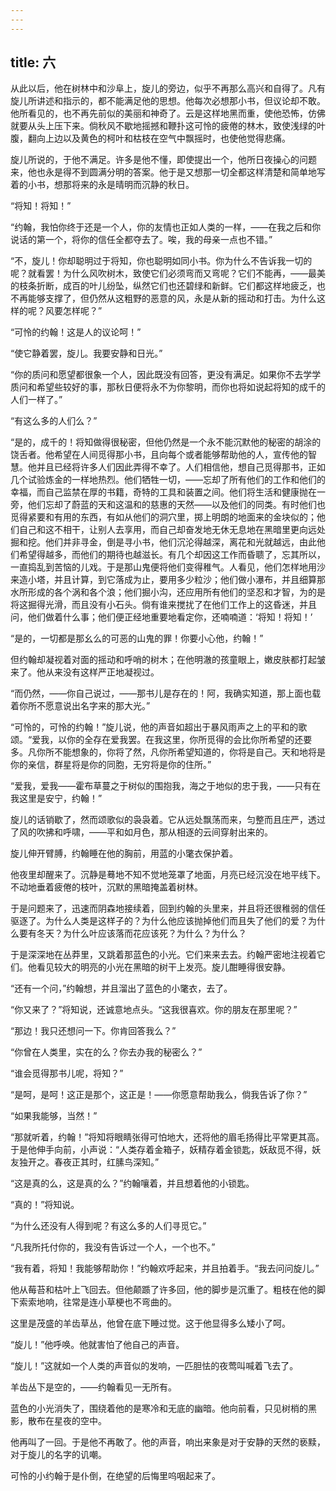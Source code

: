 ```yaml
---
---
---
```

title: 六
---



从此以后，他在树林中和沙阜上，旋儿的旁边，似乎不再那么高兴和自得了。凡有旋儿所讲述和指示的，都不能满足他的思想。他每次必想那小书，但议论却不敢。他所看见的，也不再先前似的美丽和神奇了。云是这样地黑而重，使他恐怖，仿佛就要从头上压下来。倘秋风不歇地摇撼和鞭扑这可怜的疲倦的林木，致使浅绿的叶腹，翻向上边以及黄色的柯叶和枯枝在空气中飘摇时，也使他觉得悲痛。

旋儿所说的，于他不满足。许多是他不懂，即使提出一个，他所日夜操心的问题来，他也永是得不到圆满分明的答案。他于是又想那一切全都这样清楚和简单地写着的小书，想那将来的永是晴明而沉静的秋日。

“将知！将知！”

“约翰，我怕你终于还是一个人，你的友情也正如人类的一样，——在我之后和你说话的第一个，将你的信任全都夺去了。唉，我的母亲一点也不错。”

“不，旋儿！你却聪明过于将知，你也聪明如同小书。你为什么不告诉我一切的呢？就看罢！为什么风吹树木，致使它们必须弯而又弯呢？它们不能再，——最美的枝条折断，成百的叶儿纷坠，纵然它们也还碧绿和新鲜。它们都这样地疲乏，也不再能够支撑了，但仍然从这粗野的恶意的风，永是从新的摇动和打击。为什么这样的呢？风要怎样呢？”

“可怜的约翰！这是人的议论呵！”

“使它静着罢，旋儿。我要安静和日光。”

“你的质问和愿望都很象一个人，因此既没有回答，更没有满足。如果你不去学学质问和希望些较好的事，那秋日便将永不为你黎明，而你也将如说起将知的成千的人们一样了。”

“有这么多的人们么？”

“是的，成千的！将知做得很秘密，但他仍然是一个永不能沉默他的秘密的胡涂的饶舌者。他希望在人间觅得那小书，且向每个或者能够帮助他的人，宣传他的智慧。他并且已经将许多人们因此弄得不幸了。人们相信他，想自己觅得那书，正如几个试验炼金的一样地热烈。他们牺牲一切，——忘却了所有他们的工作和他们的幸福，而自己监禁在厚的书籍，奇特的工具和装置之间。他们将生活和健康抛在一旁，他们忘却了蔚蓝的天和这温和的慈惠的天然——以及他们的同类。有时他们也觅得紧要和有用的东西，有如从他们的洞穴里，掷上明朗的地面来的金块似的；他们自己和这不相干，让别人去享用，而自己却奋发地无休无息地在黑暗里更向远处掘和挖。他们并非寻金，倒是寻小书，他们沉沦得越深，离花和光就越远，由此他们希望得越多，而他们的期待也越滋长。有几个却因这工作而昏聩了，忘其所以，一直捣乱到苦恼的儿戏。于是那山鬼便将他们变得稚气。人看见，他们怎样地用沙来造小塔，并且计算，到它落成为止，要用多少粒沙；他们做小瀑布，并且细算那水所形成的各个涡和各个浪；他们掘小沟，还应用所有他们的坚忍和才智，为的是将这掘得光滑，而且没有小石头。倘有谁来搅扰了在他们工作上的这昏迷，并且问，他们做着什么事；他们便正经地重要地看定你，还喃喃道：‘将知！将知！’

“是的，一切都是那幺么的可恶的山鬼的罪！你要小心他，约翰！”

但约翰却凝视着对面的摇动和呼哨的树木；在他明澈的孩童眼上，嫩皮肤都打起皱来了。他从来没有这样严正地凝视过。

“而仍然，——你自己说过，——那书儿是存在的！阿，我确实知道，那上面也载着你所不愿意说出名字来的那大光。”

“可怜的，可怜的约翰！”旋儿说，他的声音如超出于暴风雨声之上的平和的歌颂。“爱我，以你的全存在爱我罢。在我这里，你所觅得的会比你所希望的还要多。凡你所不能想象的，你将了然，凡你所希望知道的，你将是自己。天和地将是你的亲信，群星将是你的同胞，无穷将是你的住所。”

“爱我，爱我——霍布草蔓之于树似的围抱我，海之于地似的忠于我，——只有在我这里是安宁，约翰！”

旋儿的话销歇了，然而颂歌似的袅袅着。它从远处飘荡而来，匀整而且庄严，透过了风的吹拂和呼啸，——平和如月色，那从相逐的云间穿射出来的。

旋儿伸开臂膊，约翰睡在他的胸前，用蓝的小氅衣保护着。

他夜里却醒来了。沉静是蓦地不知不觉地笼罩了地面，月亮已经沉没在地平线下。不动地垂着疲倦的枝叶，沉默的黑暗掩盖着树林。

于是问题来了，迅速而阴森地接续着，回到约翰的头里来，并且将还很稚弱的信任驱逐了。为什么人类是这样子的？为什么他应该抛掉他们而且失了他们的爱？为什么要有冬天？为什么叶应该落而花应该死？为什么？为什么？

于是深深地在丛莽里，又跳着那蓝色的小光。它们来来去去。约翰严密地注视着它们。他看见较大的明亮的小光在黑暗的树干上发亮。旋儿酣睡得很安静。

“还有一个问，”约翰想，并且溜出了蓝色的小氅衣，去了。

“你又来了？”将知说，还诚意地点头。“这我很喜欢。你的朋友在那里呢？”

“那边！我只还想问一下。你肯回答我么？”

“你曾在人类里，实在的么？你去办我的秘密么？”

“谁会觅得那书儿呢，将知？”

“是呵，是呵！这正是那个，这正是！——你愿意帮助我么，倘我告诉了你？”

“如果我能够，当然！”

“那就听着，约翰！”将知将眼睛张得可怕地大，还将他的眉毛扬得比平常更其高。于是他伸手向前，小声说：“人类存着金箱子，妖精存着金锁匙，妖敌觅不得，妖友独开之。春夜正其时，红膆鸟深知。”

“这是真的么，这是真的么？”约翰嚷着，并且想着他的小锁匙。

“真的！”将知说。

“为什么还没有人得到呢？有这么多的人们寻觅它。”

“凡我所托付你的，我没有告诉过一个人，一个也不。”

“我有着，将知！我能够帮助你！”约翰欢呼起来，并且拍着手。“我去问问旋儿。”

他从莓苔和枯叶上飞回去。但他颠踬了许多回，他的脚步是沉重了。粗枝在他的脚下索索地响，往常是连小草梗也不弯曲的。

这里是茂盛的羊齿草丛，他曾在底下睡过觉。这于他显得多么矮小了呵。

“旋儿！”他呼唤。他就害怕了他自己的声音。

“旋儿！”这就如一个人类的声音似的发响，一匹胆怯的夜莺叫喊着飞去了。

羊齿丛下是空的，——约翰看见一无所有。

蓝色的小光消失了，围绕着他的是寒冷和无底的幽暗。他向前看，只见树梢的黑影，散布在星夜的空中。

他再叫了一回。于是他不再敢了。他的声音，响出来象是对于安静的天然的亵黩，对于旋儿的名字的讥嘲。

可怜的小约翰于是仆倒，在绝望的后悔里呜咽起来了。